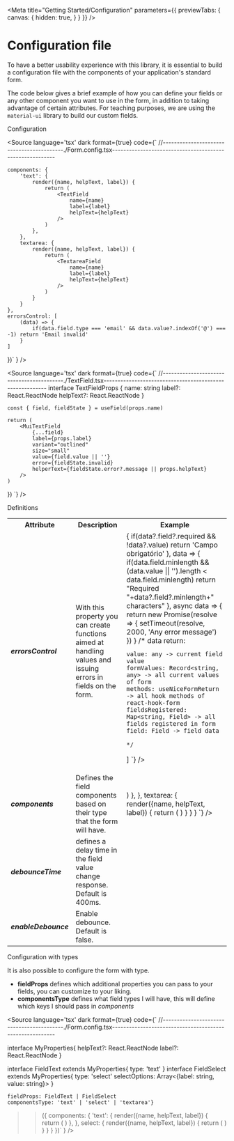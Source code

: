 
<Meta 
    title="Getting Started/Configuration" 
    parameters={{
        previewTabs: {
        canvas: {
            hidden: true,
        }
        }
    }}
/>

<style>{`
  table td:nth-child(3) > div{max-width: 400px}
`}</style>

# Configuration file

To have a better usability experience with this library, it is essential to build a configuration file with the components of your application's standard form.

The code below gives a brief example of how you can define your fields or any other component you want to use in the form, in addition to taking advantage of certain attributes. 
For teaching purposes, we are using the `material-ui` library to build our custom fields.

<div className="subheading">Configuration</div>

<Source
    language='tsx'
    dark
    format={true}
    code={`
//------------------------------------------./Form.config.tsx---------------------------------------------------------


    components: {
        'text': {
            render({name, helpText, label}) {
                return (
                    <TextField 
                        name={name} 
                        label={label} 
                        helpText={helpText}
                    />
                )
            },
        },
        textarea: {
            render({name, helpText, label}) {
                return (
                    <TextareaField 
                        name={name} 
                        label={label} 
                        helpText={helpText}
                    />
                )
            }
        }
    },
    errorsControl: [
        (data) => {
            if(data.field.type === 'email' && data.value?.indexOf('@') === -1) return 'Email invalid'
        }
    ]
})`
    }
/>

<Source
    language='tsx'
    dark
    format={true}
    code={`
//------------------------------------------./TextField.tsx---------------------------------------------------------
interface TextFieldProps {
    name: string
    label?: React.ReactNode
    helpText?: React.ReactNode
}

    const { field, fieldState } = useField(props.name)

    return (
        <MuiTextField
            {...field}
            label={props.label}
            variant="outlined"
            size="small"
            value={field.value || ''}
            error={fieldState.invalid}
            helperText={fieldState.error?.message || props.helpText}
        />
    )
})
    `}
/>

<div className="subheading">Definitions</div>

<table>
  <tr>
    <th>Attribute</th>
    <th>Description</th>
    <th>Example</th>
  </tr>
  <tr>
    <td><b><i>errorsControl</i></b></td>
    <td>
        With this property you can create functions aimed at handling values ​​and issuing errors in fields on the form.
    </td>
    <td>
        <Source
            language='jsx'
            dark
            format={true}
            code={`
errorsControl: [
    data => {
        if(data?.field?.required && !data?.value) return 'Campo obrigatório'
    },
    data => {
        if(data.field.minlength && (data.value || '').length < data.field.minlength) 
        return "Required "+data?.field?.minlength+" characters"
    },
    async data => {
        return new Promise(resolve => {
            setTimeout(resolve, 2000, 'Any error message')
        })
    }
    /*
    data return:

    value: any -> current field value
    formValues: Record<string, any> -> all current values of form
    methods: useNiceFormReturn -> all hook methods of react-hook-form
    fieldsRegistered: Map<string, Field> -> all fields registered in form
    field: Field -> field data
    
    */
]
            `}
        />
    </td>
  </tr>
  <tr>
    <td><b><i>components</i></b></td>
    <td>Defines the field components based on their type that the form will have.</td>
    <td>
    <Source
            language='jsx'
            dark
            format={true}
            code={`
                components: {
                    'text': {
                        render({name, helpText, label}) {
                            return (
                                <TextField 
                                    name={name} 
                                    label={label} 
                                    helpText={helpText}
                                />
                            )
                        },
                    },
                    textarea: {
                        render({name, helpText, label}) {
                            return (
                                <TextareaField 
                                    name={name} 
                                    label={label} 
                                    helpText={helpText}
                                />
                            )
                        }
                    }
                }
            `}
        />
    </td>
  </tr>
  <tr>
    <td><b><i>debounceTime</i></b></td>
    <td>defines a delay time in the field value change response. Default is 400ms.</td>
    <td>
        <Source
            language='jsx'
            dark
            format={true}
            code={`debounceTime: 400 // 400ms`}
        />
    </td>
  </tr>
  <tr>
    <td><b><i>enableDebounce</i></b></td>
    <td>Enable debounce. Default is false.</td>
    <td>
        <Source
            language='jsx'
            dark
            format={true}
            code={`enableDebounce: true`}
        />
    </td>
  </tr>
</table>

<div className="subheading">Configuration with types</div>

It is also possible to configure the form with type.

* **fieldProps** defines which additional properties you can pass to your fields, you can customize to your liking.
* **componentsType** defines what field types I will have, this will define which keys I should pass in *components*

<Source
    language='tsx'
    dark
    format={true}
    code={`
//------------------------------------------./Form.config.tsx---------------------------------------------------------


interface MyProperties{
    helpText?: React.ReactNode
    label?: React.ReactNode
}

interface FieldText extends MyProperties{
    type: 'text'
}
interface FieldSelect extends MyProperties{
    type: 'select'
    selectOptions: Array<{label: string, value: string}>
}

    fieldProps: FieldText | FieldSelect
    componentsType: 'text' | 'select' | 'textarea'}
>>({
    components: {
        'text': {
            render({name, helpText, label}) {
                return (
                    <TextField 
                        name={name} 
                        label={label} 
                        helpText={helpText}
                    />
                )
            },
        },
        select: {
            render({name, helpText, label}) {
                return (
                    <SelectField 
                        name={name} 
                        label={label} 
                        helpText={helpText}
                    />
                )
            }
        }
    }
})`
    }
/>